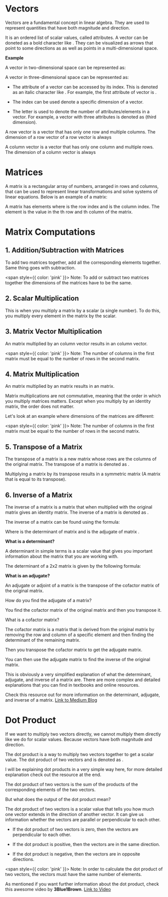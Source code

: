 # Vectors

Vectors are a fundamental concept in linear algebra. They are used to represent quantities that have both magnitude and direction. 

It is an ordered list of scalar  values, called attributes. A vector can be doneted as a bold character like <InlineMath math="\mathbf{v}" />. They can be visualized as arrows that point to some directions as as well as points in a multi-dimensional space.


**Example**

A vector in two-dimensional space can be represented as:
<BlockMath math="\mathbf{v} = \begin{bmatrix} 1 \\ 2 \end{bmatrix}" />

A vector in three-dimensional space can be represented as:
<BlockMath math="\mathbf{v} = \begin{bmatrix} 1 \\ 2 \\ 3 \end{bmatrix}" />

- The attribute of a vector can be accessed by its index. This is denoted as an italic character like <InlineMath math="v_i" />. For example, the first attribute of vector <InlineMath math="\mathbf{v}" /> is <InlineMath math="v_1" />. 

- The index <InlineMath math="i" /> can be used denote a specific dimension of a vector. 

- The letter <InlineMath math="n" /> is used to denote the number of attributes/elements in a vector. For example, a vector with three attributes is denoted as <InlineMath math="\mathbf{v} \in \mathbb{R}^3" /> (third dimension).

A row vector is a vector that has only one row and multiple columns. The dimension of a row vector of a row vector is always <InlineMath math="1\times n"/>
<BlockMath math="\begin{bmatrix}2 & -8 & 7 \end{bmatrix}"/>

A column vector is a vector that has only one column and multiple rows. The dimension of a column vector is always <InlineMath math="n\times 1"/>
<BlockMath math="\begin{bmatrix}2 \\ -8 \\ 7 \end{bmatrix}"/>

<PlayButton graphicId="VectorGraphic" />

# Matrices

A matrix is a rectangular array of numbers, arranged in rows and columns, that can be used to represent linear transformations and solve systems of linear equations. Below is an example of a matrix:
<BlockMath math="\begin{bmatrix} 1 & 2 &  3 \\ 4 & 5 & 6 \end{bmatrix}"/>

A matrix <InlineMath math="\mathbf{A}"/> has elements <InlineMath math="A_{ij}"/> where <InlineMath math="i"/> is the row index and <InlineMath math="j"/> is the column index. The element <InlineMath math="A_{ij}"/> is the value in the <InlineMath math="i"/>th row and <InlineMath math="j"/>th column of the matrix.

<PlayButton graphicId="MatricesGraphic" />

# Matrix Computations

## 1. Addition/Subtraction with Matrices

To add two matrices together, add all the corresponding elements together. Same thing goes with subtraction. 
<BlockMath math="\begin{bmatrix} 1 & 2 \\ 3 & 4 \end{bmatrix} + \begin{bmatrix} 5 & 6 \\ 7 & 8 \end{bmatrix}" />
<BlockMath math="= \begin{bmatrix} 1+5 & 2+6 \\ 3+7 & 4+8 \end{bmatrix}" />
<BlockMath math="= \begin{bmatrix} 6 & 8 \\ 10 & 12 \end{bmatrix}" />


<span style={{ color: 'pink' }}>
  Note: To add or subtract two matrices together the dimensions of the matrices have to be the same.
</span>

## 2. Scalar Multiplication
This is when you multiply a matrix by a scalar (a single number). To do this, you multiply every element in the matrix by the scalar.
<BlockMath math="3 \times \begin{bmatrix} 1 & 2 \\ 3 & 4 \end{bmatrix}" />
<BlockMath math="= \begin{bmatrix} 3 \times 1 & 3 \times 2 \\ 3 \times 3 & 3 \times 4 \end{bmatrix}" />
<BlockMath math="= \begin{bmatrix} 3 & 6 \\ 9 & 12 \end{bmatrix}" />


## 3. Matrix Vector Multiplication 
An <InlineMath math="m \times n"/> matrix multiplied by an <InlineMath math="n \times 1"/> column vector results in an <InlineMath math="m \times 1"/> column vector.

<BlockMath math="\begin{bmatrix} 1 & 2 \\ 3 & 4 \end{bmatrix} \cdot \begin{bmatrix} 5 \\ 6 \end{bmatrix}" />
<BlockMath math="= \begin{bmatrix} 1 \times 5 + 2 \times 6 \\ 3 \times 5 + 4 \times 6 \end{bmatrix}" />
<BlockMath math="= \begin{bmatrix} 17 \\ 39 \end{bmatrix}" />

<span style={{ color: 'pink' }}>
    Note: The number of columns in the first matrix must be equal to the number of rows in the second matrix.
</span>

## 4. Matrix Multiplication

An <InlineMath math="m \times n"/> matrix multiplied by an <InlineMath math="n \times p"/> matrix results in an <InlineMath math="m \times p"/> matrix.

Matrix multiplications are not commutative, meaning that the order in which you multiply matrices matters.
Except when you multiply by an identity matrix, the order does not matter.

<BlockMath math="\begin{bmatrix} 1 & 2 \\ 3 & 4 \end{bmatrix} \cdot \begin{bmatrix} 5 & 6 \\ 7 & 8 \end{bmatrix}" />
<BlockMath math="= \begin{bmatrix} 1 \times 5 + 2 \times 7 & 1 \times 6 + 2 \times 8 \\ 3 \times 5 + 4 \times 7 & 3 \times 6 + 4 \times 8 \end{bmatrix}" />
<BlockMath math="= \begin{bmatrix} 19 & 22 \\ 43 & 50 \end{bmatrix}" />

Let's look at an example where dimensions of the matrices are different:
<BlockMath math="\begin{bmatrix} 1 & 2 & 3 \\ 4 & 5 & 6 \end{bmatrix} \cdot \begin{bmatrix} 7 & 8 \\ 9 & 10 \\ 11 & 12 \end{bmatrix}" />
<BlockMath math="= \begin{bmatrix} 1 \times 7 + 2 \times 9 + 3 \times 11 & 1 \times 8 + 2 \times 10 + 3 \times 12 \\ 4 \times 7 + 5 \times 9 + 6 \times 11 & 4 \times 8 + 5 \times 10 + 6 \times 12 \end{bmatrix}" />
<BlockMath math="= \begin{bmatrix} 58 & 64 \\ 139 & 154 \end{bmatrix}" />


<span style={{ color: 'pink' }}>
    Note: The number of columns in the first matrix must be equal to the number of rows in the second matrix.
</span>

## 5. Transpose of a Matrix

The transpose of a matrix is a new matrix whose rows are the columns of the original matrix. The transpose of a matrix <InlineMath math="\mathbf{A}"/> is denoted as <InlineMath math="\mathbf{A}^T"/>.

<BlockMath math="\mathbf{A} = \begin{bmatrix} 1 & 2 \\ 3 & 4 \end{bmatrix}" />
<BlockMath math="\mathbf{A}^T = \begin{bmatrix} 1 & 3 \\ 2 & 4 \end{bmatrix}" />

Multiplying a matrix by its transpose results in a symmetric matrix (A matrix that is equal to its transpose).

<BlockMath math="\mathbf{A} \cdot \mathbf{A}^T = \begin{bmatrix} 1 & 2 \\ 3 & 4 \end{bmatrix} \cdot \begin{bmatrix} 1 & 3 \\ 2 & 4 \end{bmatrix}" />

<BlockMath math="= \begin{bmatrix} 1 \times 1 + 2 \times 2 & 1 \times 3 + 2 \times 4 \\ 3 \times 1 + 4 \times 2 & 3 \times 3 + 4 \times 4 \end{bmatrix}" />

<BlockMath math="= \begin{bmatrix} 5 & 11 \\ 11 & 25 \end{bmatrix}" />

## 6. Inverse of a Matrix

The inverse of a matrix is a matrix that when multiplied with the original matrix gives an identity matrix. The inverse of a matrix <InlineMath math="\mathbf{A}"/> is denoted as <InlineMath math="\mathbf{A}^{-1}"/>.

<BlockMath math="\mathbf{A} \cdot \mathbf{A}^{-1} = \mathbf{I}" />

The inverse of a matrix can be found using the formula:
<BlockMath math="\mathbf{A}^{-1} = \frac{1}{\text{det}(\mathbf{A})} \cdot \text{adj}(\mathbf{A})" />

Where <InlineMath math="\text{det}(\mathbf{A})"/> is the determinant of matrix <InlineMath math="\mathbf{A}"/> and <InlineMath math="\text{adj}(\mathbf{A})"/> is the adjugate of matrix <InlineMath math="\mathbf{A}"/>.

**What is a determinant?**

A determinant in simple terms is a scalar value that gives you important information about the matrix that you are working with. 

The determinant of a 2x2 matrix is given by the following formula:
<BlockMath math="A=\begin{bmatrix} a & b \\ c & d \end{bmatrix}"/>
<BlockMath math="\text{det}(\mathbf{A}) = ad - bc" />

**What is an adjugate?**

An adjugate or adjoint of a matrix is the transpose of the cofactor matrix of the original matrix. 

How do you find the adjugate of a matrix? 

You find the cofactor matrix of the original matrix and then you transpose it.

What is a cofactor matrix?

The cofactor matrix is a matrix that is derived from the original matrix by removing the row and column of a specific element and then finding the determinant of the remaining matrix.

<BlockMath math="\mathbf{A} = \begin{bmatrix} a & b \\ c & d \end{bmatrix}" />
<BlockMath math="\text{cofactor}(\mathbf{A}) = \begin{bmatrix} d & -c \\ -b & a \end{bmatrix}" />

Then you transpose the cofactor matrix to get the adjugate matrix.
<BlockMath math="\text{adj}(\mathbf{A}) = \begin{bmatrix} d & -b \\ -c & a \end{bmatrix}"/>

You can then use the adjugate matrix to find the inverse of the original matrix.

This is obviously a very simplified explanation of what the determinant, adjugate, and inverse of a matrix are. There are more complex and detailed explanations that you can find in textbooks and online resources.

Check this resource out for more information on the determinant, adjugate, and inverse of a matrix. [Link to Medium Blog](https://medium.com/linear-algebra-basics/inverse-matrices-ba2259b0503d)


# Dot Product

If we want to multiply two vectors directly, we cannot multiply them directly like we do for scalar values. Because vectors have both magnitude and direction. 

The dot product is a way to multiply two vectors together to get a scalar value. The dot product of two vectors <InlineMath math="\mathbf{v}" /> and <InlineMath math="\mathbf{w}" /> is denoted as <InlineMath math="\mathbf{v} \cdot \mathbf{w}" />.

I will be explaining dot products in a very simple way here, for more detailed explanation check out the resource at the end.

The dot product of two vectors is the sum of the products of the corresponding elements of the two vectors.

<BlockMath math="\mathbf{v} \cdot \mathbf{w} = v_1 \times w_1 + v_2 \times w_2 + \ldots + v_n \times w_n" />

But what does the output of the dot product mean? 

The dot product of two vectors is a scalar value that tells you how much one vector extends in the direction of another vector. It can give us information whether the vectors are parallel or perpendicular to each other.

- If the dot product of two vectors is zero, then the vectors are perpendicular to each other. 

- If the dot product is positive, then the vectors are in the same direction. 

- If the dot product is negative, then the vectors are in opposite directions.

<span style={{ color: 'pink' }}>
    Note: In order to calculate the dot product of two vectors, the vectors must have the same number of elements.
</span>

As mentioned if you want further information about the dot product, check this awesome video by **3Blue1Brown**. [Link to Video](https://www.youtube.com/watch?v=LyGKycYT2v0&pp=ygUZZG90IHByb2R1Y3QgM2JsdWUgMSBicm93bg%3D%3D)

<PlayButton graphicId="DotProductGraphic" />
